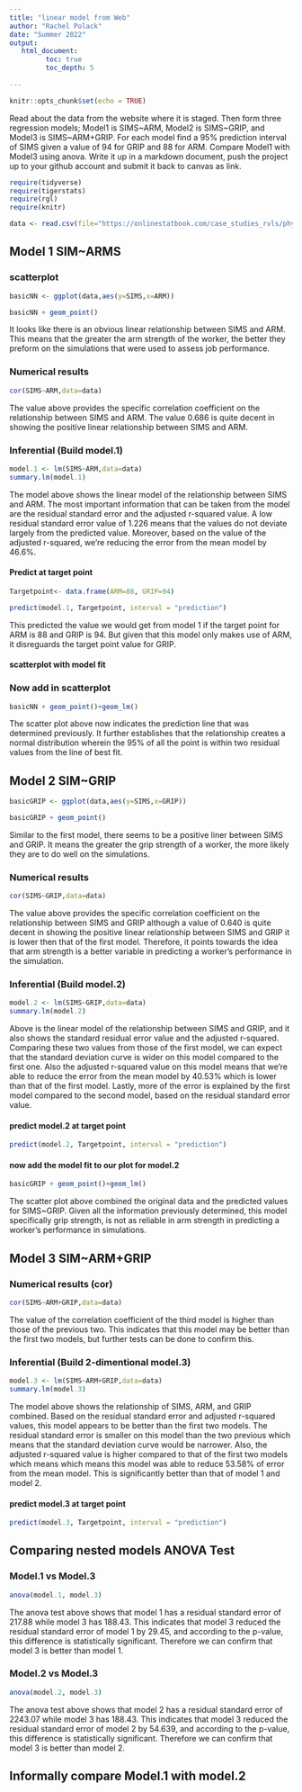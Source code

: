 ```yaml
---
title: "linear model from Web"
author: "Rachel Polack"
date: "Summer 2022"
output:
   html_document:
         toc: true
         toc_depth: 5
        
---
```


```r
knitr::opts_chunk$set(echo = TRUE)
```

Read about the data from the website where it is staged.  Then form three regression models; Model1 is SIMS~ARM, Model2 is SIMS~GRIP, and Model3 is SIMS~ARM+GRIP. For each model find a 95% prediction interval of SIMS given a value of 94  for GRIP and 88 for ARM. Compare Model1 with Model3 using anova. Write it up in a markdown document, push the project up to your github account and submit it back to canvas as link. 

 


```r
require(tidyverse)
require(tigerstats)
require(rgl)
require(knitr)

```

```r
data <- read.csv(file="https://onlinestatbook.com/case_studies_rvls/physical_strength/data.txt",sep="",header=TRUE)  

```

## Model 1 SIM~ARMS



### scatterplot
```r
basicNN <- ggplot(data,aes(y=SIMS,x=ARM))
```
```r
basicNN + geom_point()
```


It looks like there is an obvious linear relationship between SIMS and ARM. This means that the greater the arm strength of the worker, the better they preform on the simulations that were used to assess job performance. 


### Numerical results
```r
cor(SIMS~ARM,data=data)
```

The value above provides the specific correlation coefficient on the relationship between SIMS and ARM. The value 0.686 is quite decent in showing the positive linear relationship between SIMS and ARM. 

### Inferential  (Build model.1)
```r
model.1 <- lm(SIMS~ARM,data=data)
summary.lm(model.1)
```

The model above shows the linear model of the relationship between SIMS and ARM. The most important information that can be taken from the model are the residual standard error and the adjusted r-squared value. A low residual standard error value of 1.226 means that the values do not deviate largely from the predicted value. Moreover, based on the value of the adjusted r-squared, we're reducing the error from the mean model by 46.6%.

#### Predict at target point

```r
Targetpoint<- data.frame(ARM=88, GRIP=94)
```

```r
predict(model.1, Targetpoint, interval = "prediction")

```

This predicted the value we would get from model 1 if the target point for ARM is 88 and GRIP is 94. But given that this model only makes use of ARM, it disreguards the target point value for GRIP.


#### scatterplot with model fit

### Now add in scatterplot

```r
basicNN + geom_point()+geom_lm()
```
  
The scatter plot above now indicates the prediction line that was determined previously. It further establishes that the relationship creates a normal distribution wherein the 95% of all the point is within two residual values from the line of best fit. 


## Model 2 SIM~GRIP

```r
basicGRIP <- ggplot(data,aes(y=SIMS,x=GRIP))
```
```r
basicGRIP + geom_point()
```

Similar to the first model, there seems to be a positive liner between SIMS and GRIP. It means the greater the grip strength of a worker, the more likely they are to do well on the simulations.  



### Numerical results 

```r
cor(SIMS~GRIP,data=data)
```
The value above provides the specific correlation coefficient on the relationship between SIMS and GRIP although a value of 0.640 is quite decent in showing the positive linear relationship between SIMS and GRIP it is lower then that of the first model. Therefore, it points towards the idea that arm strength is a better variable in predicting a worker's performance in the simulation.

### Inferential  (Build model.2)

```r
model.2 <- lm(SIMS~GRIP,data=data)
summary.lm(model.2)
```  
Above is the linear model of the relationship between SIMS and GRIP, and it also shows the standard residual error value and the adjusted r-squared. Comparing these two values from those of the first model, we can expect that the standard deviation curve is wider on this model compared to the first one. Also the adjusted r-squared value on this model means that we're able to reduce the error from the mean model by 40.53% which is lower than that of the first model. Lastly, more of the error is explained by the first model compared to the second model, based on the residual standard error value.  


#### predict model.2 at target point

```r
predict(model.2, Targetpoint, interval = "prediction")

```

#### now add the model fit to our plot for model.2

```r
basicGRIP + geom_point()+geom_lm()
```

The scatter plot above combined the original data and the predicted values for SIMS~GRIP. Given all the information previously determined, this model specifically grip strength, is not as reliable in arm strength in predicting a worker's performance in simulations. 


## Model 3 SIM~ARM+GRIP

### Numerical results (cor)

```r
cor(SIMS~ARM+GRIP,data=data)
```

The value of the correlation coefficient of the third model is higher than those of the previous two. This indicates that this model may be better than the first two models, but further tests can be done to confirm this. 

  
### Inferential  (Build 2-dimentional model.3)

```r
model.3 <- lm(SIMS~ARM+GRIP,data=data)
summary.lm(model.3)
```

The model above shows the relationship of SIMS, ARM, and GRIP combined. Based on the residual standard error and adjusted r-squared values, this model appears to be better than the first two models. The residual standard error is smaller on this model than the two previous which means that the standard deviation curve would be narrower. Also, the adjusted r-squared value is higher compared to that of the first two models which means which means this model was able to reduce 53.58% of error from the mean model. This is significantly better than that of model 1 and model 2. 


#### predict model.3 at target point
  
```r
predict(model.3, Targetpoint, interval = "prediction")

```


## Comparing nested models ANOVA Test

### Model.1 vs Model.3

```r
anova(model.1, model.3)
```

The anova test above shows that model 1 has a residual standard error of 217.88 while model 3 has 188.43. This indicates that model 3 reduced the residual standard error of model 1 by 29.45, and according to the p-value, this difference is statistically significant. Therefore we can confirm that model 3 is better than model 1.


### Model.2 vs Model.3

```r
anova(model.2, model.3)
```

The anova test above shows that model 2 has a residual standard error of 2243.07 while model 3 has 188.43. This indicates that model 3 reduced the residual standard error of model 2 by 54.639, and according to the p-value, this difference is statistically significant. Therefore we can confirm that model 3 is better than model 2.


## Informally compare Model.1 with model.2

